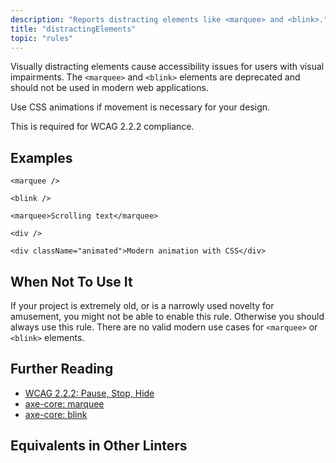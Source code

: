 ```yaml
---
description: "Reports distracting elements like <marquee> and <blink>."
title: "distractingElements"
topic: "rules"
---
```



<RuleSummary plugin="jsx" rule="distractingElements" />

Visually distracting elements cause accessibility issues for users with visual impairments.
The `<marquee>` and `<blink>` elements are deprecated and should not be used in modern web applications.

Use CSS animations if movement is necessary for your design.

This is required for WCAG 2.2.2 compliance.

## Examples

<Tabs>
<TabItem label="❌ Incorrect">

```tsx
<marquee />
```

```tsx
<blink />
```

```tsx
<marquee>Scrolling text</marquee>
```

</TabItem>
<TabItem label="✅ Correct">

```tsx
<div />
```

```tsx
<div className="animated">Modern animation with CSS</div>
```

</TabItem>
</Tabs>

## When Not To Use It

If your project is extremely old, or is a narrowly used novelty for amusement, you might not be able to enable this rule.
Otherwise you should always use this rule.
There are no valid modern use cases for `<marquee>` or `<blink>` elements.

## Further Reading

- [WCAG 2.2.2: Pause, Stop, Hide](https://www.w3.org/WAI/WCAG21/Understanding/pause-stop-hide)
- [axe-core: marquee](https://dequeuniversity.com/rules/axe/3.2/marquee)
- [axe-core: blink](https://dequeuniversity.com/rules/axe/3.2/blink)

## Equivalents in Other Linters

<RuleEquivalents pluginId="jsx" ruleId="distractingElements" />
